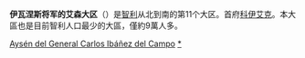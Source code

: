 {{Infobox Chilean region
| name                    = 伊瓦涅斯将军艾森大区
| name_es                 = <small>XI Región Aysén del<br>General Carlos Ibáñez del Campo</small>
| image_photo             = 
| flag                    = Flag of Aysen, Chile.svg
| coat_of_arms            = Coat of arms of Aysen, Chile.svg
| map                     = Mapa loc Aisén.svg
| map_size                = 250px
| latd   = 43 | latm = 34 | lats = 12 | latNS = S
| longd  = 72 | longm = 03 | longs = 58 | longEW = W
| capital                 = [[科伊艾克|科伊艾克]]
| provinces               = [[科伊艾克省|科伊艾克省]]<br>[[艾森省|艾森省]]<br>[[卡雷拉將軍省|卡雷拉將軍省]]<br>[[普拉特海軍上尉省|普拉特海軍上尉省]]
| intendant               = [[Pilar_Cuevas_Mardones|Pilar Cuevas Mardones]]
| intendant_party         = [[Independent_(politician)|Ind]]
| area_ref                = 
| area                    = 108494.4
| area_rank               = 3
| elevation_min_footnotes = 
| elevation_max_footnotes = 
| elev_max_m              = 
| elev_min_m              = 0
| pop_ref                 = 
| population              = 94271
| pop_date                = 2012 census
| pop_rank                = 15
| website                 = [http://www.goreaysen.cl/ Official website] {{es icon}}
| iso_code                = CL-AI
| footnotes               = 
}}
'''伊瓦涅斯将军的艾森大区'''（{{lang-es|'''XI Región Aysén del General Carlos Ibáñez del Campo'''}}）是[[智利|智利]]从北到南的第11个大区。首府[[科伊艾克|科伊艾克]]。本大區也是目前智利人口最少的大區，僅約9萬人多。

{{Regions of Chile}}
{{智利小作品}}
{{DEFAULTSORT:Aysen Region}}
[[Category:智利大區|Aysén del General Carlos Ibáñez del Campo]]
[[Category:艾森大區|*]]
